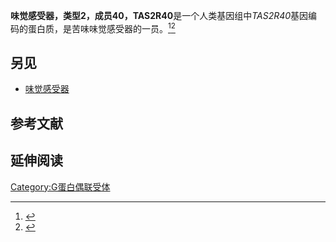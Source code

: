 {{PBB|geneid=259286}}
'''味觉感受器，类型2，成员40，TAS2R40'''是一个人类基因组中''TAS2R40''基因编码的蛋白质，是苦味味觉感受器的一员。<ref name="pmid12379855">{{cite journal | author = Bufe B, Hofmann T, Krautwurst D, Raguse JD, Meyerhof W | title = The human TAS2R16 receptor mediates bitter taste in response to beta-glucopyranosides | journal = Nat Genet | volume = 32 | issue = 3 | pages = 397–401 | pmid = 12379855 | pmc =  | doi = 10.1038/ng1014 |date=Oct 2002}}</ref><ref name="entrez">{{cite web | title = Entrez Gene: TAS2R40 taste receptor, type 2, member 40| url = http://www.ncbi.nlm.nih.gov/sites/entrez?Db=gene&Cmd=ShowDetailView&TermToSearch=259286| accessdate = }}</ref>

==另见==
* [[味觉感受器|味觉感受器]]

==参考文献==
{{reflist}}

==延伸阅读==
{{refbegin | 2}}
{{PBB_Further_reading 
| citations = 
*{{cite journal  | author=Margolskee RF |title=Molecular mechanisms of bitter and sweet taste transduction. |journal=J. Biol. Chem. |volume=277 |issue= 1 |pages= 1–4 |year= 2002 |pmid= 11696554 |doi= 10.1074/jbc.R100054200 }}
*{{cite journal  | author=Montmayeur JP, Matsunami H |title=Receptors for bitter and sweet taste. |journal=Curr. Opin. Neurobiol. |volume=12 |issue= 4 |pages= 366–71 |year= 2002 |pmid= 12139982 |doi=10.1016/S0959-4388(02)00345-8  }}
*{{cite journal  | author=Strausberg RL, Feingold EA, Grouse LH, ''et al.'' |title=Generation and initial analysis of more than 15,000 full-length human and mouse cDNA sequences. |journal=Proc. Natl. Acad. Sci. U.S.A. |volume=99 |issue= 26 |pages= 16899–903 |year= 2003 |pmid= 12477932 |doi= 10.1073/pnas.242603899  | pmc=139241 }}
*{{cite journal  | author=Zhang Y, Hoon MA, Chandrashekar J, ''et al.'' |title=Coding of sweet, bitter, and umami tastes: different receptor cells sharing similar signaling pathways. |journal=Cell |volume=112 |issue= 3 |pages= 293–301 |year= 2003 |pmid= 12581520 |doi=10.1016/S0092-8674(03)00071-0  }}
*{{cite journal  | author=Scherer SW, Cheung J, MacDonald JR, ''et al.'' |title=Human chromosome 7: DNA sequence and biology. |journal=Science |volume=300 |issue= 5620 |pages= 767–72 |year= 2003 |pmid= 12690205  | pmc=2882961 |doi= 10.1126/science.1083423 }}
*{{cite journal  | author=Gerhard DS, Wagner L, Feingold EA, ''et al.'' |title=The status, quality, and expansion of the NIH full-length cDNA project: the Mammalian Gene Collection (MGC). |journal=Genome Res. |volume=14 |issue= 10B |pages= 2121–7 |year= 2004 |pmid= 15489334 |doi= 10.1101/gr.2596504  | pmc=528928 }}
*{{cite journal  | author=Fischer A, Gilad Y, Man O, Pääbo S |title=Evolution of bitter taste receptors in humans and apes. | url=https://archive.org/details/sim_molecular-biology-and-evolution_2005-03_22_3/page/432 |journal=Mol. Biol. Evol. |volume=22 |issue= 3 |pages= 432–6 |year= 2005 |pmid= 15496549 |doi= 10.1093/molbev/msi027 }}
*{{cite journal  | author=Go Y, Satta Y, Takenaka O, Takahata N |title=Lineage-specific loss of function of bitter taste receptor genes in humans and nonhuman primates. |journal=Genetics |volume=170 |issue= 1 |pages= 313–26 |year= 2006 |pmid= 15744053 |doi= 10.1534/genetics.104.037523  | pmc=1449719 }}
}}
{{refend}}


{{NLM content}}
{{G protein-coupled receptors}}
[[Category:G蛋白偶联受体|Category:G蛋白偶联受体]]